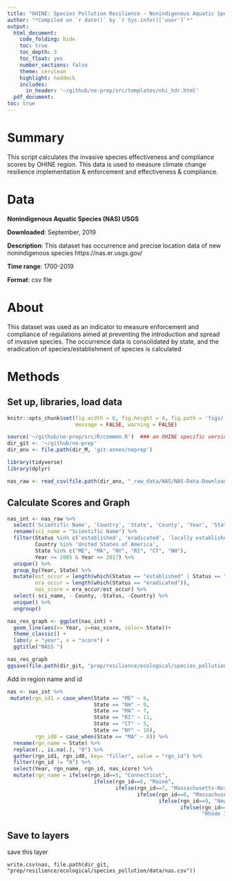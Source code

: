 ```yaml
---
title: "OHINE: Species Pollution Resilience - Nonindigenous Aquatic Species USGS Data Prep"
author: "*Compiled on `r date()` by `r Sys.info()['user']`*"
output: 
  html_document:
    code_folding: hide
    toc: true
    toc_depth: 3
    toc_float: yes
    number_sections: false
    theme: cerulean
    highlight: haddock
    includes: 
      in_header: '~/github/ne-prep/src/templates/ohi_hdr.html'
  pdf_document:
toc: true
---
```


# Summary

This script calculates the invasive species effectiveness and compliance scores by OHINE region. This data is used to measure climate change resilience implementation & enforcement and effectiveness & compliance.

# Data

**Nonindigenous Aquatic Species (NAS) USGS** 

**Downloaded**: September, 2019

**Description**: This dataset has occurrence and precise location data of new nonindigenous species https://nas.er.usgs.gov/

**Time range**: 1700-2019

**Format**: csv file

# About

This dataset was used as an indicator to measure enforcement and compliance of regulations aimed at preventing the introduction and spread of invasive species. The occurrence data is consolidated by state, and the eradication of species/establishment of species is calculated

# Methods

## Set up, libraries, load data
``` r
knitr::opts_chunk$set(fig.width = 6, fig.height = 4, fig.path = 'figs/',
                      message = FALSE, warning = FALSE)

source('~/github/ne-prep/src/R/common.R')  ### an OHINE specific version of common.R
dir_git <- '~/github/ne-prep'
dir_anx <- file.path(dir_M, 'git-annex/neprep')

library(tidyverse)
library(dplyr)
```


```r
nas_raw <- read_csv(file.path(dir_anx, "_raw_data/NAS/NAS-Data-Download.csv")) 
```

## Calculate Scores and Graph
```r
nas_int <- nas_raw %>% 
  select('Scientific Name', 'Country', 'State', 'County', 'Year', 'Status') %>% 
  rename(sci_name = "Scientific Name") %>% 
  filter(Status %in% c('established', 'eradicated', 'locally established'),
         Country %in% 'United States of America',
         State %in% c("ME", "MA", "NY", "RI", "CT", "NH"),
         Year >= 2005 & Year <= 2017) %>%
  unique() %>% 
  group_by(Year, State) %>% 
  mutate(est_occur = length(which(Status == "established" | Status == "locally established")), # need to add locally established here
         era_occur = length(which(Status == "eradicated")),
         nas_score = era_occur/est_occur) %>% 
  select(-sci_name, - County, -Status, -Country) %>% 
  unique() %>% 
  ungroup()
```

```r
nas_res_graph <- ggplot(nas_int) +
  geom_line(aes(x= Year, y=nas_score, color= State))+
  theme_classic() +
  labs(y = "year", x = "score") +
  ggtitle("NASS ")

nas_res_graph 
ggsave(file.path(dir_git, "prep/resilience/ecological/species_pollution/figs/nass_res_graph.jpg"), width=7, height=5, dpi=300)
```

Add in region name and id
```r
nas <- nas_int %>% 
 mutate(rgn_id1 = case_when(State == "ME" ~ 6,
                            State == "NH" ~ 9,
                            State == "MA" ~ 7,
                            State == "RI" ~ 11,
                            State == "CT" ~ 5,
                            State == "NY" ~ 10),
         rgn_id8 = case_when(State == "MA" ~ 8)) %>% 
  rename(rgn_name = State) %>% 
  replace(., is.na(.), "0") %>% 
  gather(rgn_id1, rgn_id8, key= "filler", value = "rgn_id") %>% 
  filter(rgn_id != "0") %>% 
  select(Year, rgn_name, rgn_id, nas_score) %>% 
  mutate(rgn_name = ifelse(rgn_id==5, "Connecticut",
                            ifelse(rgn_id==6, "Maine",
                                   ifelse(rgn_id==7, "Massachusetts-North",
                                          ifelse(rgn_id==8, "Massachusetts-South",
                                                 ifelse(rgn_id==9, "New Hampshire",
                                                        ifelse(rgn_id==10, "New York",
                                                               "Rhode Island")))))))
```

## Save to layers
save this layer
```r_layer
write.csv(nas, file.path(dir_git, "prep/resilience/ecological/species_pollution/data/nas.csv"))
```


